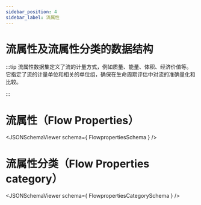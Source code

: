 ```yaml
---
sidebar_position: 4
sidebar_label: 流属性
---
```



流属性及流属性分类的数据结构
========================

:::tip
流属性数据集定义了流的计量方式，例如质量、能量、体积、经济价值等。​它指定了流的计量单位和相关的单位组，确保在生命周期评估中对流的准确量化和比较。

:::

# 流属性（Flow Properties）
<JSONSchemaViewer schema={ FlowpropertiesSchema } />

# 流属性分类（Flow Properties category）
<JSONSchemaViewer schema={ FlowpropertiesCategorySchema } />
